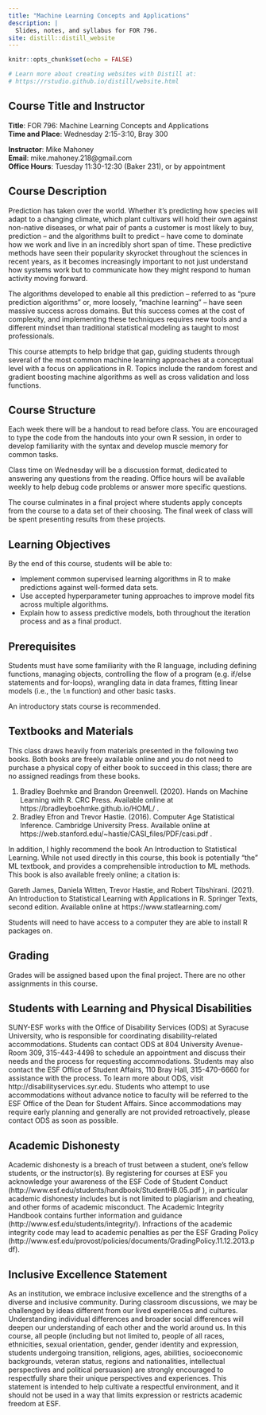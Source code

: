 ```yaml
---
title: "Machine Learning Concepts and Applications"
description: |
  Slides, notes, and syllabus for FOR 796.
site: distill::distill_website
---
```


```r
knitr::opts_chunk$set(echo = FALSE)

# Learn more about creating websites with Distill at:
# https://rstudio.github.io/distill/website.html

```

## Course Title and Instructor

**Title**: FOR 796: Machine Learning Concepts and Applications  
**Time and Place**: Wednesday 2:15-3:10, Bray 300

**Instructor**: Mike Mahoney  
**Email**: mike.mahoney.218@gmail.com  
**Office Hours**: Tuesday 11:30-12:30 (Baker 231), or by appointment

## Course Description

Prediction has taken over the world. Whether it's predicting how species will
adapt to a changing climate, which plant cultivars will hold their own against
non-native diseases, or what pair of pants a customer is most likely to buy, 
prediction -- and the algorithms built to predict -- have come to dominate how 
we work and live in an incredibly short span of time. These predictive methods
have seen their popularity skyrocket throughout the sciences in 
recent years, as it becomes increasingly important to not just understand how 
systems work but to communicate how they might respond to human activity moving 
forward.

The algorithms developed to enable all this prediction -- referred to as 
"pure prediction algorithms" or, more loosely, "machine learning" -- have seen
massive success across domains. But this success comes at the cost of 
complexity, and implementing these techniques requires new tools and a different 
mindset than traditional statistical modeling as taught to most professionals.

This course attempts to help bridge that gap, guiding students through 
several of the most common machine learning approaches at a conceptual level 
with a focus on applications in R. Topics include the random forest and gradient 
boosting machine algorithms as well as cross validation and loss functions.

## Course Structure

Each week there will be a handout to read before class. You are encouraged to 
type the code from the handouts into your own R session, in order to develop
familiarity with the syntax and develop muscle memory for common tasks.

Class time on Wednesday will be a discussion format, dedicated to answering any
questions from the reading. Office hours will be available weekly to help debug
code problems or answer more specific questions.

The course culminates in a final project where students apply concepts from the
course to a data set of their choosing. The final week of class will be spent
presenting results from these projects.

## Learning Objectives

By the end of this course, students will be able to:

+ Implement common supervised learning algorithms in R to make predictions 
  against well-formed data sets.
+ Use accepted hyperparameter tuning approaches to improve model fits across 
  multiple algorithms.
+ Explain how to assess predictive models, both throughout the iteration process
  and as a final product.

## Prerequisites

Students must have some familiarity with the R language, including defining 
functions, managing objects, controlling the flow of a program (e.g. if/else 
statements and for-loops), wrangling data in data frames, fitting linear models 
(i.e., the `lm` function) and other basic tasks. 

An introductory stats course is recommended.

## Textbooks and Materials

This class draws heavily from materials presented in the following two books. 
Both books are freely available online and you do not need to purchase a 
physical copy of either book to succeed in this class; there are no assigned 
readings from these books.

1. Bradley Boehmke and Brandon Greenwell. (2020). Hands on Machine Learning with R. CRC Press. Available online at https://bradleyboehmke.github.io/HOML/ .
2. Bradley Efron and Trevor Hastie. (2016). Computer Age Statistical Inference. Cambridge University Press. Available online at https://web.stanford.edu/~hastie/CASI_files/PDF/casi.pdf .

In addition, I highly recommend the book An Introduction to Statistical Learning.
While not used directly in this course, this book is potentially "the" ML
textbook, and provides a comprehensible introduction to ML methods. This book is
also available freely online; a citation is:

Gareth James, Daniela Witten, Trevor Hastie, and Robert Tibshirani. (2021). 
An Introduction to Statistical Learning with Applications in R. Springer Texts,
second edition. Available online at https://www.statlearning.com/

Students will need to have access to a computer they are able to install R 
packages on.

## Grading

Grades will be assigned based upon the final project. There are no other 
assignments in this course.

## Students with Learning and Physical Disabilities

SUNY-ESF works with the Office of Disability Services (ODS) at Syracuse University, who is responsible for coordinating disability-related accommodations. Students can contact ODS at 804 University Avenue- Room 309, 315-443-4498 to schedule an appointment and discuss their needs and the process for requesting accommodations. Students may also contact the ESF Office of Student Affairs, 110 Bray Hall, 315-470-6660 for assistance with the process. To learn more about ODS, visit http://disabilityservices.syr.edu. Students who attempt to use accommodations without advance notice to faculty will be referred to the ESF Office of the Dean for Student Affairs. Since accommodations may require early planning and generally are not provided retroactively, please contact ODS as soon as possible.

## Academic Dishonesty

Academic dishonesty is a breach of trust between a student, one’s fellow students, or the instructor(s).  By registering for courses at ESF you acknowledge your awareness of the ESF Code of Student Conduct (http://www.esf.edu/students/handbook/StudentHB.05.pdf ), in particular academic dishonesty includes but is not limited to plagiarism and cheating, and other forms of academic misconduct.  The Academic Integrity Handbook contains further information and guidance (http://www.esf.edu/students/integrity/).  Infractions of the academic integrity code may lead to academic penalties as per the ESF Grading Policy (http://www.esf.edu/provost/policies/documents/GradingPolicy.11.12.2013.pdf).

## Inclusive Excellence Statement

As an institution, we embrace inclusive excellence and the strengths of a diverse and inclusive community. During classroom discussions, we may be challenged by ideas different from our lived experiences and cultures. Understanding individual differences and broader social differences will deepen our understanding of each other and the world around us. In this course, all people  (including but not limited to, people of all races, ethnicities, sexual orientation, gender, gender identity and expression, students undergoing transition, religions, ages, abilities, socioeconomic backgrounds, veteran status, regions and nationalities, intellectual perspectives and political persuasion) are strongly encouraged to respectfully share their unique perspectives and experiences.  This statement is intended to help cultivate a respectful environment, and it should not be used in a way that limits expression or restricts academic freedom at ESF.
